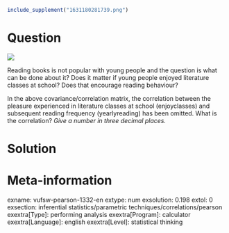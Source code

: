 ```r
include_supplement("1631180281739.png")
```

Question
========
![](1631180281739.png)
  
Reading books is not popular with young people and the question is what
can be done about it? Does it matter if young people enjoyed literature
classes at school? Does that encourage reading behaviour?  

In the above covariance/correlation matrix, the correlation between the
pleasure experienced in literature classes at school (enjoyclasses) and
subsequent reading frequency (yearlyreading) has been omitted. What is
the correlation? *Give a number in three decimal places.*


Solution
========











Meta-information
================
exname: vufsw-pearson-1332-en
extype: num
exsolution: 0.198
extol: 0
exsection: inferential statistics/parametric techniques/correlations/pearson
exextra[Type]: performing analysis
exextra[Program]: calculator
exextra[Language]: english
exextra[Level]: statistical thinking

